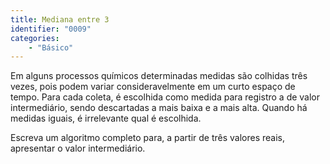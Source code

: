 ```yaml
---
title: Mediana entre 3 
identifier: "0009"
categories:
    - "Básico"
---
```


::: {.exercicio}
Em alguns processos químicos determinadas medidas são colhidas três vezes, pois podem variar consideravelmente em um curto espaço de tempo. Para cada coleta, é escolhida como medida para registro a de valor intermediário, sendo descartadas a mais baixa e a mais alta. Quando há medidas iguais, é irrelevante qual é escolhida.

Escreva um algoritmo completo para, a partir de três valores reais, apresentar o valor intermediário.
:::
